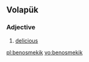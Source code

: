 ==Volapük==
===Adjective===
{{head|vo|adjective}}

# [[delicious]]

[[pl:benosmekik]]
[[vo:benosmekik]]